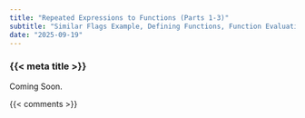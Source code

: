```yaml
---
title: "Repeated Expressions to Functions (Parts 1-3)"
subtitle: "Similar Flags Example, Defining Functions, Function Evaluation, Type Annotations, Documentation, and Moon Weight Practice"
date: "2025-09-19"
---
```


### {{< meta title >}}

Coming Soon.

{{< comments >}}
